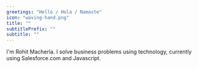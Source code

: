 ```yaml
---
greetings: "Hello / Hola / Namaste"
icon: "waving-hand.png"
title: ""
subtitlePrefix: ""
subtitle: ""
---
```


I'm Rohit Macherla. I solve business problems using technology, currently using Salesforce.com and Javascript.